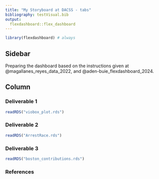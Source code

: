 ```yaml
---
title: "My Storyboard at DACSS - tabs"
bibliography: testVisual.bib
output: 
  flexdashboard::flex_dashboard
---
```


```r
library(flexdashboard) # always
```

## Sidebar {.sidebar}

Preparing the dashboard based on the instructions given at @magallanes_reyes_data_2022, and @aden-buie_flexdashboard_2024.

## Column {.tabset .tabset-fade}

### Deliverable 1

```r
readRDS("viobox_plot.rds")
```

### Deliverable 2

```r
readRDS("ArrestRace.rds")
```

### Deliverable 3

```r
readRDS("boston_contributions.rds")
```

### References
